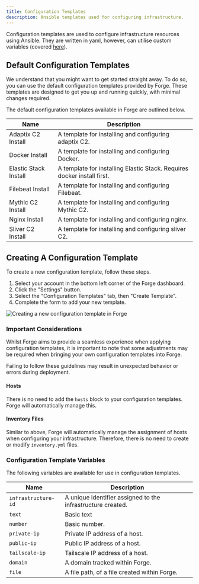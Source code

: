 ```yaml
---
title: Configuration Templates
description: Ansible templates used for configuring infrastructure.
---
```


Configuration templates are used to configure infrastructure resources using Ansible. They are written in yaml, however, can utilise custom variables (covered [here](/docs/files-and-templates)).

## Default Configuration Templates

We understand that you might want to get started straight away. To do so, you can use the default configuration templates provided by Forge. These templates are designed to get you up and running quickly, with minimal changes required.

The default configuration templates available in Forge are outlined below.

|Name|Description|
|---|---|
|Adaptix C2 Install|A template for installing and configuring adaptix C2.|
|Docker Install|A template for installing and configuring Docker.|
|Elastic Stack Install|A template for installing Elastic Stack. Requires docker install first.|
|Filebeat Install|A template for installing and configuring Filebeat.|
|Mythic C2 Install|A template for installing and configuring Mythic C2.|
|Nginx Install|A template for installing and configuring nginx.|
|Sliver C2 Install|A template for installing and configuring sliver C2.|

## Creating A Configuration Template

To create a new configuration template, follow these steps.
1. Select your account in the bottom left corner of the Forge dashboard.
2. Click the "Settings" button.
3. Select the "Configuration Templates" tab, then "Create Template".
4. Complete the form to add your new template.

![Creating a new configuration template in Forge](/images/create-configuration-template.png)

### Important Considerations

Whilst Forge aims to provide a seamless experience when applying configuration templates, it is important to note that some adjustments may be required when bringing your own configuration templates into Forge.

<Note type="danger" title="Important">
    Failing to follow these guidelines may result in unexpected behavior or errors during deployment.
</Note>

#### Hosts
There is no need to add the `hosts` block to your configuration templates. Forge will automatically manage this.

#### Inventory Files
Similar to above, Forge will automatically manage the assignment of hosts when configuring your infrastructure. Therefore, there is no need to create or modify `inventory.yml` files.

### Configuration Template Variables

The following variables are available for use in configuration templates.

|Name|Description|
|---|---|
|`infrastructure-id`|A unique identifier assigned to the infrastructure created.|
|`text`|Basic text|
|`number`|Basic number.|
|`private-ip`|Private IP address of a host.|
|`public-ip`|Public IP address of a host.|
|`tailscale-ip`|Tailscale IP address of a host.|
|`domain`|A domain tracked within Forge.|
|`file`|A file path, of a file created within Forge.|
